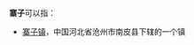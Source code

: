 '''寨子'''可以指：

*[[寨子镇|寨子镇]]，中国河北省沧州市南皮县下辖的一个镇
{{PRC admin/disambig|14/10/31/201/000|51/34/30/208/000}}

{{disambig|cat=二字消歧义}}